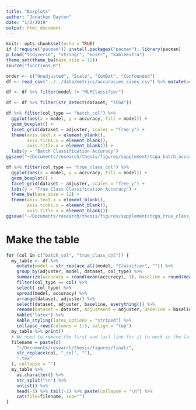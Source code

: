 ```yaml
---
title: "Boxplots"
author: "Jonathan Dayton"
date: "1/2/2019"
output: html_document
---
```


```r
knitr::opts_chunk$set(echo = TRUE)
if (!require("pacman")) install.packages("pacman"); library(pacman)
p_load("tidyverse", "stringr", "knitr", "kableExtra")
theme_set(theme_bw(base_size = 12))
source("functions.R")
```

```r
order <- c("Unadjusted", "Scale", "ComBat", "Confounded")
df <- read_csv("../../data/metrics/accuracies_sizes.csv") %>% mutate(adjuster = factor(adjuster, levels = order))
```

```r
df <- df %>% filter(model != "MLPClassifier")

df <- df %>% filter(str_detect(dataset, "TCGA"))

df %>% filter(col_type == "batch_col") %>%
  ggplot(aes(x = model, y = accuracy, fill = model)) +
  geom_boxplot() +
  facet_grid(dataset ~ adjuster, scales = "free_y") +
  theme(axis.text.x = element_blank(),
        axis.ticks.x = element_blank(),
        axis.title.x = element_blank()) +
  labs(y = "Batch Classification Accuracy")
ggsave("~/Documents/research/thesis/figures/supplement/tcga_batch_accuracy.pdf")

df %>% filter(col_type == "true_class_col") %>%
  ggplot(aes(x = model, y = accuracy, fill = model)) +
  geom_boxplot() +
  facet_grid(dataset ~ adjuster, scales = "free_y") +
  labs(y = "True Class Classification Accuracy") +
  theme_bw(base_size = 12) +
  theme(axis.text.x = element_blank(),
        axis.ticks.x = element_blank(),
        axis.title.x = element_blank())
ggsave("~/Documents/research/thesis/figures/supplement/tcga_true_class_accuracy.pdf")
```

# Make the table

```r
for (col in c("batch_col", "true_class_col")) {
  my_table <- df %>%
    mutate(model = str_replace_all(model, "Classifier", "")) %>%
    group_by(adjuster, model, dataset, col_type) %>%
    summarize(accuracy = round(mean(accuracy), 3), baseline = round(mean(baseline), 3)) %>%
    filter(col_type == col) %>%
    select(-col_type) %>%
    spread(model, accuracy) %>%
    arrange(dataset, adjuster) %>%
    select(dataset, adjuster, baseline, everything()) %>%
    rename(Dataset = dataset, Adjustment = adjuster, Baseline = baseline) %>%
    kable("latex") %>%
    kable_styling(latex_options = "striped") %>%
    collapse_rows(columns = 1:3, valign = "top")
  my_table %>% print()
  # We need to remove the first and last line for it to work in the latex file...
  filename = paste(c(
    "~/Documents/research/thesis/figures/final/",
    str_replace(col, "_col", ""),
    ".tex"
  ), collapse = "")
  my_table %>% 
    as.character() %>% 
    str_split("\n") %>% 
    unlist() %>%
    head(-1) %>% tail(-1) %>% paste(collapse = "\n") %>% 
    cat(file=filename, sep="")
}
```